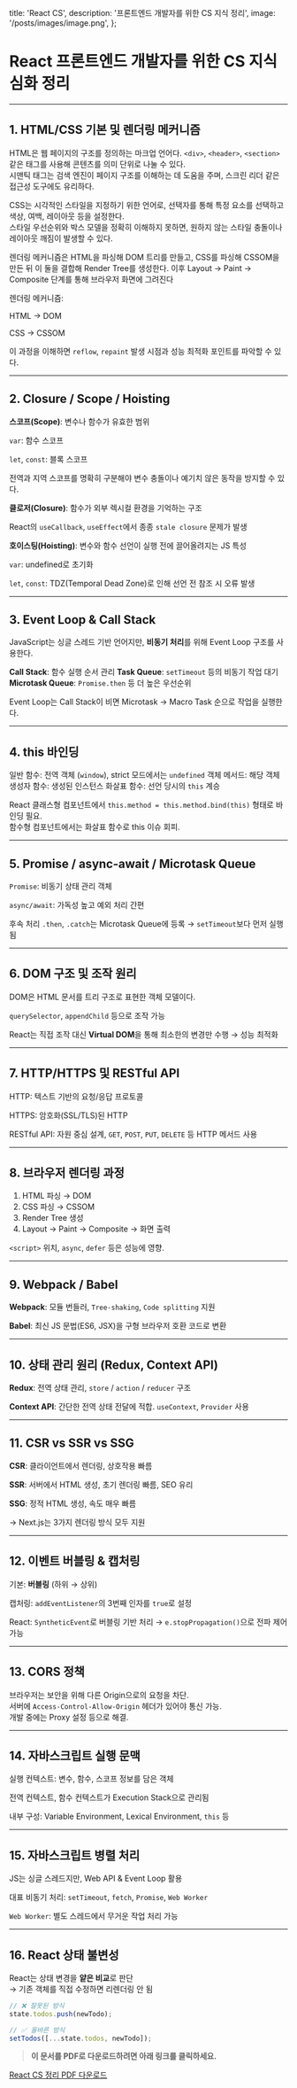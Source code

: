   title: 'React CS',
  description: '프론트엔드 개발자를 위한 CS 지식 정리',
  image: '/posts/images/image.png',
};

# React 프론트엔드 개발자를 위한 CS 지식 심화 정리

<hr className='my-8 border-gray-300' />

## 1. HTML/CSS 기본 및 렌더링 메커니즘

HTML은 웹 페이지의 구조를 정의하는 마크업 언어다. `<div>`, `<header>`, `<section>` 같은 태그를 사용해 콘텐츠를 의미 단위로 나눌 수 있다.  
시맨틱 태그는 검색 엔진이 페이지 구조를 이해하는 데 도움을 주며, 스크린 리더 같은 접근성 도구에도 유리하다.

CSS는 시각적인 스타일을 지정하기 위한 언어로, 선택자를 통해 특정 요소를 선택하고 색상, 여백, 레이아웃 등을 설정한다.  
 스타일 우선순위와 박스 모델을 정확히 이해하지 못하면, 원하지 않는 스타일 충돌이나 레이아웃 깨짐이 발생할 수 있다.

렌더링 메커니즘은 HTML을 파싱해 DOM 트리를 만들고, CSS를 파싱해 CSSOM을 만든 뒤 이 둘을 결합해 Render
Tree를 생성한다. 이후 Layout → Paint → Composite 단계를 통해 브라우저 화면에 그려진다

렌더링 메커니즘:

HTML → DOM

CSS → CSSOM

이 과정을 이해하면 `reflow`, `repaint` 발생 시점과 성능 최적화 포인트를 파악할 수 있다.

<hr className='my-8 border-gray-300' />

## 2. Closure / Scope / Hoisting

**스코프(Scope)**: 변수나 함수가 유효한 범위

`var`: 함수 스코프

`let`, `const`: 블록 스코프

전역과 지역 스코프를 명확히 구분해야 변수 충돌이나 예기치 않은 동작을 방지할 수 있다.

**클로저(Closure)**: 함수가 외부 렉시컬 환경을 기억하는 구조

React의 `useCallback`, `useEffect`에서 종종 `stale closure` 문제가 발생

**호이스팅(Hoisting)**: 변수와 함수 선언이 실행 전에 끌어올려지는 JS 특성

`var`: undefined로 초기화

`let`, `const`: TDZ(Temporal Dead Zone)로 인해 선언 전 참조 시 오류 발생

<hr className='my-8 border-gray-300' />

## 3. Event Loop & Call Stack

JavaScript는 싱글 스레드 기반 언어지만, **비동기 처리**를 위해 Event Loop 구조를 사용한다.

**Call Stack**: 함수 실행 순서 관리
**Task Queue**: `setTimeout` 등의 비동기 작업 대기
**Microtask Queue**: `Promise.then` 등 더 높은 우선순위

Event Loop는 Call Stack이 비면 Microtask → Macro Task 순으로 작업을 실행한다.

<hr className='my-8 border-gray-300' />

## 4. this 바인딩

일반 함수: 전역 객체 (`window`), strict 모드에서는 `undefined`
객체 메서드: 해당 객체
생성자 함수: 생성된 인스턴스
화살표 함수: 선언 당시의 `this` 계승

React 클래스형 컴포넌트에서 `this.method = this.method.bind(this)` 형태로 바인딩 필요.  
함수형 컴포넌트에서는 화살표 함수로 this 이슈 회피.

<hr className='my-8 border-gray-300' />

## 5. Promise / async-await / Microtask Queue

`Promise`: 비동기 상태 관리 객체

`async/await`: 가독성 높고 예외 처리 간편

후속 처리 `.then`, `.catch`는 Microtask Queue에 등록 → `setTimeout`보다 먼저 실행됨

<hr className='my-8 border-gray-300' />

## 6. DOM 구조 및 조작 원리

DOM은 HTML 문서를 트리 구조로 표현한 객체 모델이다.

`querySelector`, `appendChild` 등으로 조작 가능

React는 직접 조작 대신 **Virtual DOM**을 통해 최소한의 변경만 수행 → 성능 최적화

<hr className='my-8 border-gray-300' />

## 7. HTTP/HTTPS 및 RESTful API

HTTP: 텍스트 기반의 요청/응답 프로토콜

HTTPS: 암호화(SSL/TLS)된 HTTP

RESTful API: 자원 중심 설계, `GET`, `POST`, `PUT`, `DELETE` 등 HTTP 메서드 사용

<hr className='my-8 border-gray-300' />

## 8. 브라우저 렌더링 과정

1. HTML 파싱 → DOM
2. CSS 파싱 → CSSOM
3. Render Tree 생성
4. Layout → Paint → Composite → 화면 출력

`<script>` 위치, `async`, `defer` 등은 성능에 영향.

<hr className='my-8 border-gray-300' />

## 9. Webpack / Babel

**Webpack**: 모듈 번들러, `Tree-shaking`, `Code splitting` 지원

**Babel**: 최신 JS 문법(ES6, JSX)을 구형 브라우저 호환 코드로 변환

<hr className='my-8 border-gray-300' />

## 10. 상태 관리 원리 (Redux, Context API)

**Redux**: 전역 상태 관리, `store` / `action` / `reducer` 구조

**Context API**: 간단한 전역 상태 전달에 적합. `useContext`, `Provider` 사용

<hr className='my-8 border-gray-300' />

## 11. CSR vs SSR vs SSG

**CSR**: 클라이언트에서 렌더링, 상호작용 빠름

**SSR**: 서버에서 HTML 생성, 초기 렌더링 빠름, SEO 유리

**SSG**: 정적 HTML 생성, 속도 매우 빠름

→ Next.js는 3가지 렌더링 방식 모두 지원

<hr className='my-8 border-gray-300' />

## 12. 이벤트 버블링 & 캡처링

기본: **버블링** (하위 → 상위)

캡처링: `addEventListener`의 3번째 인자를 `true`로 설정

React: `SyntheticEvent`로 버블링 기반 처리 → `e.stopPropagation()`으로 전파 제어 가능

<hr className='my-8 border-gray-300' />

## 13. CORS 정책

브라우저는 보안을 위해 다른 Origin으로의 요청을 차단.  
서버에 `Access-Control-Allow-Origin` 헤더가 있어야 통신 가능.  
개발 중에는 Proxy 설정 등으로 해결.

<hr className='my-8 border-gray-300' />

## 14. 자바스크립트 실행 문맥

실행 컨텍스트: 변수, 함수, 스코프 정보를 담은 객체

전역 컨텍스트, 함수 컨텍스트가 Execution Stack으로 관리됨

내부 구성: Variable Environment, Lexical Environment, `this` 등

<hr className='my-8 border-gray-300' />

## 15. 자바스크립트 병렬 처리

JS는 싱글 스레드지만, Web API & Event Loop 활용

대표 비동기 처리: `setTimeout`, `fetch`, `Promise`, `Web Worker`

`Web Worker`: 별도 스레드에서 무거운 작업 처리 가능

<hr className='my-8 border-gray-300' />

## 16. React 상태 불변성

React는 상태 변경을 **얕은 비교**로 판단  
→ 기존 객체를 직접 수정하면 리렌더링 안 됨

```js
// ❌ 잘못된 방식
state.todos.push(newTodo);

// ✅ 올바른 방식
setTodos([...state.todos, newTodo]);
```

> **이 문서를 PDF로 다운로드하려면 아래 링크를 클릭하세요.**

[React CS 정리 PDF 다운로드](/assets/react-cs-summary.pdf)
